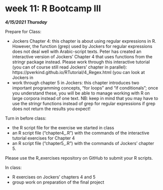 # week 11: R Bootcamp III

***4/15/2021 Thursday***

Prepare for Class:

* Jockers Chapter 4: this chapter is about using regular expressions in R. However, the function (grep) used by Jockers for regular expressions does not deal well with Arabic-script texts. Peter has created an interactive version of Jockers' Chapter 4 that uses functions from the stringr package instead. Please work through this interactive tutorial (you can of course still read Jockers' chapter in parallel): https://pverkind.github.io/RTutorial/4_Regex.html
  (you can look at Jockers in
* work through chapter 5 in Jockers: this chapter introduces two important programming concepts, "for loops" and "if conditionals"; once you understand these, you will be able to manage working with R on large corpora instead of one text. NB: keep in mind that you may have to use the stringr functions instead of grep for regular expressions if grep does not return the results you expect!

Turn in before class: 

* the R script file for the exercise we started in class
* an R script file ("chapter4_<yourname>.R") with the commands of the interactive tutorial exercises for Chapter 4
* an R script file ("chapter5_<yourname>.R") with the commands of Jockers' chapter 5.

Please use the R_exercises repository on GitHub to submit your R scripts. 

In class: 

* R exercises on Jockers' chapters 4 and 5
* group work on preparation of the final project